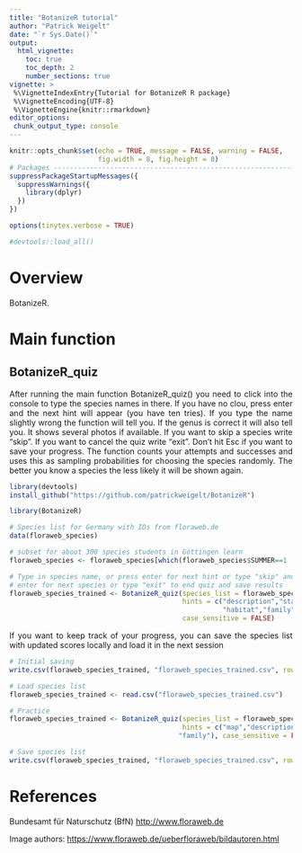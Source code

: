 ```yaml
---
title: "BotanizeR tutorial"
author: "Patrick Weigelt"
date: "`r Sys.Date()`"
output: 
  html_vignette:
    toc: true
    toc_depth: 2
    number_sections: true
vignette: >
 %\VignetteIndexEntry{Tutorial for BotanizeR R package}
 %\VignetteEncoding{UTF-8} 
 %\VignetteEngine{knitr::rmarkdown}
editor_options: 
 chunk_output_type: console
---
```


<style>
body {
text-align: justify}
</style>

```r

knitr::opts_chunk$set(echo = TRUE, message = FALSE, warning = FALSE,
                      fig.width = 8, fig.height = 8)
# Packages --------------------------------------------------------------------
suppressPackageStartupMessages({
  suppressWarnings({
    library(dplyr)
  })
})

options(tinytex.verbose = TRUE)

#devtools::load_all()
```


# Overview

BotanizeR.

\newpage

# Main function
## BotanizeR_quiz
After running the main function BotanizeR_quiz() you need to click into the console to type the species names in there. If you have no clou, press enter and the next hint will appear (you have ten tries). If you type the name slightly wrong the function will tell you. If the genus is correct it will also tell you. It shows several photos if available. If you want to skip a species write "skip". If you want to cancel the quiz write "exit". Don't hit Esc if you want to save your progress. The function counts your attempts and successes and uses this as sampling probabilities for choosing the species randomly. The better you know a species the less likely it will be shown again.

```r
library(devtools)
install_github("https://github.com/patrickweigelt/BotanizeR")

library(BotanizeR)

# Species list for Germany with IDs from floraweb.de
data(floraweb_species)

# subset for about 300 species students in Göttingen learn
floraweb_species <- floraweb_species[which(floraweb_species$SUMMER==1 | floraweb_species$BioDiv2005==1),]

# Type in species name, or press enter for next hint or type "skip" and press 
# enter for next species or type "exit" to end quiz and save results
floraweb_species_trained <- BotanizeR_quiz(species_list = floraweb_species, 
                                           hints = c("description","status",
                                                     "habitat","family","German name"),
                                           case_sensitive = FALSE)
```


If you want to keep track of your progress, you can save the species list with updated scores locally and load it in the next session
```r
# Initial saving
write.csv(floraweb_species_trained, "floraweb_species_trained.csv", row.names = FALSE)

# Load species list
floraweb_species_trained <- read.csv("floraweb_species_trained.csv")

# Practice
floraweb_species_trained <- BotanizeR_quiz(species_list = floraweb_species_trained,
                                           hints = c("map","description","status","habitat",
                                          "family"), case_sensitive = FALSE)

# Save species list
write.csv(floraweb_species_trained, "floraweb_species_trained.csv", row.names = FALSE)
```



# References

Bundesamt für Naturschutz (BfN) [http://www.floraweb.de](http://www.floraweb.de)  

Image authors: [https://www.floraweb.de/ueberfloraweb/bildautoren.html](https://www.floraweb.de/ueberfloraweb/bildautoren.html)



